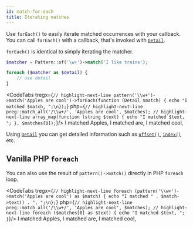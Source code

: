 ```yaml
---
id: match-for-each
title: Iterating matches
---
```



Use `forEach()` to easily iterate matched occurrences with your callback. You can call `forEach()` with a callback,
that's invoked with [`Detail`].

`forEach()` is identical to simply iterating the matcher.

```php
$matcher = Pattern::of('\w+')->match('I like trains');

foreach ($matcher as $detail) {
    // use detail
}
```

<CodeTabs
    tregx={`// highlight-next-line
pattern('\\w+')->match('Apples are cool')->forEach(function (Detail $match) {
    echo "I matched $match, ";\n});`}
    php={`// highlight-next-line
preg::match_all('/\\w+/', 'Apples are cool', $matches);
// highlight-next-line
array_map(function (string $text) {
    echo "I matched $text, ";
}, $matches[0]);`}/>
<Result text>I matched Apples, I matched are, I matched cool, </Result>

Using [`Detail`] you can get detailed information such as [`offset()`], [`index()`] etc.

## Vanilla PHP `foreach`

You can also use the result of `pattern()->match()` directly in PHP `foreach` loop.

<CodeTabs
    tregx={`// highlight-next-line
foreach (pattern('\\w+')->match('Apples are cool') as $match) {
    echo "I matched " . $match->text() . ", ";\n};`}
    php={`// highlight-next-line
preg::match_all('/\\w+/', 'Apples are cool', $matches);
// highlight-next-line
foreach ($matches[0] as $text) {
    echo "I matched $text, ";
}`}/>
<Result text>I matched Apples, I matched are, I matched cool, </Result>

[`Detail`]: match-details.md
[`offset()`]: match-details.md#offsets
[`index()`]: match-details.md#ordinal-value-index
[`first()`]: match-first.mdx
[`map()`]: match-map.mdx
[`flatMap()`]: match-flat-map.mdx
[`offsets()`]: match-offsets.mdx#using-inline-offsets-method
[`group(string|int)`]: match-details.md
[`asInt()`]: match-as-int.mdx
